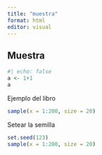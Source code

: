 ```yaml
---
title: "muestra"
format: html
editor: visual
---
```


## Muestra

```r
#| echo: false
a <- 1+1
a
```

Ejemplo del libro

```r
sample(x = 1:200, size = 20)
```

Setear la semilla

```r
set.seed(123)
sample(x = 1:200, size = 20)
```
